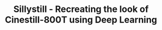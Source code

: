 ---
title: Sillystill - Recreating the look of Cinestill-800T using Deep Learning
published: 2024-08-26
lastEdited: 2024-08-26
authors:
  - firstName: Mika
    lastName: Senghaas
  - firstName: Annamira 
    lastName: O'Toole
    href: https://www.linkedin.com/in/annamiraotoole/
  - firstName: Pierre
    lastName: Lardet
    href: https://www.linkedin.com/in/pierrelardet
links:
  - title: Report
    href: https://github.com/mikasenghaas/sillystill/blob/master/report.pdf
  - title: GitHub
    href: https://github.com/mikasenghaas/sillystill
publish: true
---